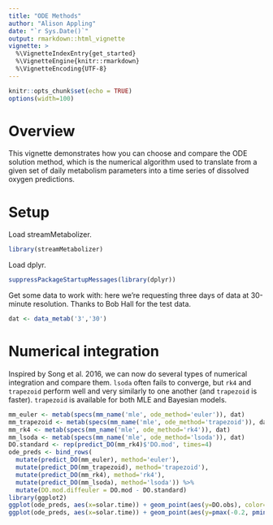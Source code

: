 ```yaml
---
title: "ODE Methods"
author: "Alison Appling"
date: "`r Sys.Date()`"
output: rmarkdown::html_vignette
vignette: >
  %\VignetteIndexEntry{get_started}
  %\VignetteEngine{knitr::rmarkdown}
  %\VignetteEncoding{UTF-8}
---
```

  
  
```r
knitr::opts_chunk$set(echo = TRUE)
options(width=100)
```

# Overview

This vignette demonstrates how you can choose and compare the ODE solution
method, which is the numerical algorithm used to translate from a given set of
daily metabolism parameters into a time series of dissolved oxygen predictions.

# Setup

Load streamMetabolizer.

```r
library(streamMetabolizer)
```

Load dplyr.

```r
suppressPackageStartupMessages(library(dplyr))
```

Get some data to work with: here we're requesting three days of data at 
30-minute resolution. Thanks to Bob Hall for the test data.

```r
dat <- data_metab('3','30')
```

# Numerical integration

Inspired by Song et al. 2016, we can now do several types of numerical 
integration and compare them. `lsoda` often fails to converge, but `rk4` and 
`trapezoid` perform well and very similarly to one another (and `trapezoid` is 
faster). `trapezoid` is available for both MLE and Bayesian models.

```r
mm_euler <- metab(specs(mm_name('mle', ode_method='euler')), dat)
mm_trapezoid <- metab(specs(mm_name('mle', ode_method='trapezoid')), dat)
mm_rk4 <- metab(specs(mm_name('mle', ode_method='rk4')), dat) 
mm_lsoda <- metab(specs(mm_name('mle', ode_method='lsoda')), dat) 
DO.standard <- rep(predict_DO(mm_rk4)$'DO.mod', times=4)
ode_preds <- bind_rows(
  mutate(predict_DO(mm_euler), method='euler'),
  mutate(predict_DO(mm_trapezoid), method='trapezoid'),
  mutate(predict_DO(mm_rk4), method='rk4'),
  mutate(predict_DO(mm_lsoda), method='lsoda')) %>%
  mutate(DO.mod.diffeuler = DO.mod - DO.standard)
library(ggplot2)
ggplot(ode_preds, aes(x=solar.time)) + geom_point(aes(y=DO.obs), color='grey', alpha=0.3) + geom_line(aes(y=DO.mod, color=method), size=1) + theme_bw()
ggplot(ode_preds, aes(x=solar.time)) + geom_point(aes(y=pmax(-0.2, pmin(0.2, DO.mod.diffeuler)), color=method), size=1, alpha=0.8) + scale_y_continuous(limits=c(-0.2,0.2)) + theme_bw() + ylab("Deviations from rk4 (capped at +/- 0.2)")
```
